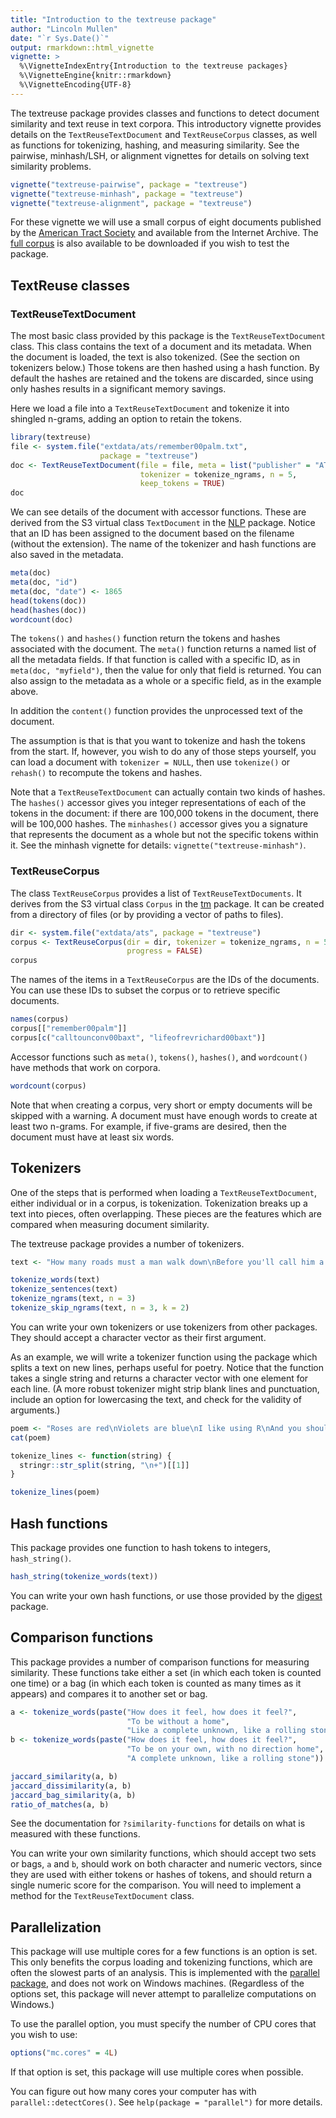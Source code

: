 ```yaml
---
title: "Introduction to the textreuse package"
author: "Lincoln Mullen"
date: "`r Sys.Date()`"
output: rmarkdown::html_vignette
vignette: >
  %\VignetteIndexEntry{Introduction to the textreuse packages}
  %\VignetteEngine{knitr::rmarkdown}
  %\VignetteEncoding{UTF-8}
---
```


The textreuse package provides classes and functions to detect document similarity and text reuse in text corpora. This introductory vignette provides details on the `TextReuseTextDocument` and `TextReuseCorpus` classes, as well as functions for tokenizing, hashing, and measuring similarity. See the pairwise, minhash/LSH, or alignment vignettes for details on solving text similarity problems.

```r
vignette("textreuse-pairwise", package = "textreuse")
vignette("textreuse-minhash", package = "textreuse")
vignette("textreuse-alignment", package = "textreuse")
```

For these vignette we will use a small corpus of eight documents published by the [American Tract Society](https://en.wikipedia.org/wiki/American_Tract_Society) and available from the Internet Archive. The [full corpus](http://lincolnmullen.com/blog/corpus-of-american-tract-society-publications/) is also available to be downloaded if you wish to test the package.

## TextReuse classes

### TextReuseTextDocument

The most basic class provided by this package is the `TextReuseTextDocument` class. This class contains the text of a document and its metadata. When the document is loaded, the text is also tokenized. (See the section on tokenizers below.) Those tokens are then hashed using a hash function. By default the hashes are retained and the tokens are discarded, since using only hashes results in a significant memory savings. 

Here we load a file into a `TextReuseTextDocument` and tokenize it into shingled n-grams, adding an option to retain the tokens.

```r
library(textreuse)
file <- system.file("extdata/ats/remember00palm.txt", 
                    package = "textreuse")
doc <- TextReuseTextDocument(file = file, meta = list("publisher" = "ATS"),
                             tokenizer = tokenize_ngrams, n = 5,
                             keep_tokens = TRUE)
doc
```

We can see details of the document with accessor functions. These are derived from the S3 virtual class `TextDocument ` in the [NLP](https://cran.r-project.org/package=NLP) package. Notice that an ID has been assigned to the document based on the filename (without the extension). The name of the tokenizer and hash functions are also saved in the metadata.

```r
meta(doc)
meta(doc, "id")
meta(doc, "date") <- 1865
head(tokens(doc))
head(hashes(doc))
wordcount(doc)
```

The `tokens()` and `hashes()` function return the tokens and hashes associated with the document. The `meta()` function returns a named list of all the metadata fields. If that function is called with a specific ID, as in `meta(doc, "myfield")`, then the value for only that field is returned. You can also assign to the metadata as a whole or a specific field, as in the example above.

In addition the `content()` function provides the unprocessed text of the document.

The assumption is that is that you want to tokenize and hash the tokens from the start. If, however, you wish to do any of those steps yourself, you can load a document with `tokenizer = NULL`, then use `tokenize()` or `rehash()` to recompute the tokens and hashes.

Note that a `TextReuseTextDocument` can actually contain two kinds of hashes. The `hashes()` accessor gives you integer representations of each of the tokens in the document: if there are 100,000 tokens in the document, there will be 100,000 hashes. The `minhashes()` accessor gives you a signature that represents the document as a whole but not the specific tokens within it. See the minhash vignette for details: `vignette("textreuse-minhash")`.

### TextReuseCorpus

The class `TextReuseCorpus` provides a list of `TextReuseTextDocuments`. It derives from the S3 virtual class `Corpus` in the [tm](https://cran.r-project.org/package=tm) package. It can be created from a directory of files (or by providing a vector of paths to files).

```r
dir <- system.file("extdata/ats", package = "textreuse")
corpus <- TextReuseCorpus(dir = dir, tokenizer = tokenize_ngrams, n = 5,
                          progress = FALSE)
corpus
```

The names of the items in a `TextReuseCorpus` are the IDs of the documents. You can use these IDs to subset the corpus or to retrieve specific documents.

```r
names(corpus)
corpus[["remember00palm"]]
corpus[c("calltounconv00baxt", "lifeofrevrichard00baxt")]
```

Accessor functions such as `meta()`, `tokens()`, `hashes()`, and `wordcount()` have methods that work on corpora.

```r
wordcount(corpus)
```

Note that when creating a corpus, very short or empty documents will be skipped with a warning. A document must have enough words to create at least two n-grams. For example, if five-grams are desired, then the document must have at least six words.

## Tokenizers

One of the steps that is performed when loading a `TextReuseTextDocument`, either individual or in a corpus, is tokenization. Tokenization breaks up a text into pieces, often overlapping. These pieces are the features which are compared when measuring document similarity.

The textreuse package provides a number of tokenizers.

```r
text <- "How many roads must a man walk down\nBefore you'll call him a man?"

tokenize_words(text)
tokenize_sentences(text)
tokenize_ngrams(text, n = 3)
tokenize_skip_ngrams(text, n = 3, k = 2)
```

You can write your own tokenizers or use tokenizers from other packages. They should accept a character vector as their first argument.

As an example, we will write a tokenizer function using the \link[stringr]{stringr} package which splits a text on new lines, perhaps useful for poetry. Notice that the function takes a single string and returns a character vector with one element for each line. (A more robust tokenizer might strip blank lines and punctuation, include an option for lowercasing the text, and check for the validity of arguments.)

```r
poem <- "Roses are red\nViolets are blue\nI like using R\nAnd you should too"
cat(poem)

tokenize_lines <- function(string) {
  stringr::str_split(string, "\n+")[[1]]
}

tokenize_lines(poem)
```

## Hash functions

This package provides one function to hash tokens to integers, `hash_string()`. 
```r
hash_string(tokenize_words(text))
```

You can write your own hash functions, or use those provided by the [digest](https://cran.r-project.org/package=digest) package.

## Comparison functions

This package provides a number of comparison functions for measuring similarity. These functions take either a set (in which each token is counted one time) or a bag (in which each token is counted as many times as it appears) and compares it to another set or bag.

```r
a <- tokenize_words(paste("How does it feel, how does it feel?",
                          "To be without a home",
                          "Like a complete unknown, like a rolling stone"))
b <- tokenize_words(paste("How does it feel, how does it feel?",
                          "To be on your own, with no direction home",
                          "A complete unknown, like a rolling stone"))

jaccard_similarity(a, b)
jaccard_dissimilarity(a, b)
jaccard_bag_similarity(a, b)
ratio_of_matches(a, b)
```

See the documentation for `?similarity-functions` for details on what is measured with these functions.

You can write your own similarity functions, which should accept two sets or bags, `a` and `b`, should work on both character and numeric vectors, since they are used with either tokens or hashes of tokens, and should return a single numeric score for the comparison. You will need to implement a method for the `TextReuseTextDocument` class.

## Parallelization

This package will use multiple cores for a few functions is an option is set. This only benefits the corpus loading and tokenizing functions, which are often the slowest parts of an analysis. This is implemented with the [parallel package](https://cran.r-project.org/view=HighPerformanceComputing), and does not work on Windows machines. (Regardless of the options set, this package will never attempt to parallelize computations on Windows.)

To use the parallel option, you must specify the number of CPU cores that you wish to use:

```R
options("mc.cores" = 4L)
```

If that option is set, this package will use multiple cores when possible.

You can figure out how many cores your computer has with `parallel::detectCores()`. See `help(package = "parallel")` for more details.

